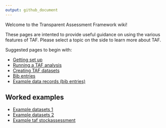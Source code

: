```yaml
---
output: github_document
---
```


Welcome to the Transparent Assessment Framework wiki!

These pages are intented to provide useful guidance on using the
various features of TAF.  Please select a topic on the side to learn
more about TAF.

Suggested pages to begin with:

* [Getting set up](Getting-set-up)
* [Running a TAF analysis](Running-a-TAF-analysis)
* [Creating TAF datasets](Creating-TAF-datasets)
* [Bib entries](Bib-entries)
* [Example data records (bib entries)](Example-data-records)

## Worked examples

* [Example datasets 1](Example-datasets-1)
* [Example datasets 2](Example-datasets-2)
<!--* [Example TAF scripts 1](Example-taf-scripts-1) -->
* [Example taf stockassessment](Example-taf-stockassessment)